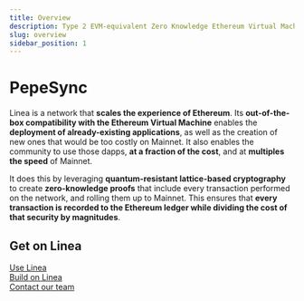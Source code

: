 ```yaml
---
title: Overview
description: Type 2 EVM-equivalent Zero Knowledge Ethereum Virtual Machine
slug: overview
sidebar_position: 1
---
```


# PepeSync

Linea is a network that **scales the experience of Ethereum**. Its **out-of-the-box compatibility with the Ethereum Virtual Machine** enables the **deployment of already-existing applications**, as well as the creation of new ones that would be too costly on Mainnet. It also enables the community to use those dapps, **at a fraction of the cost**, and at **multiples the speed** of Mainnet.

It does this by leveraging **quantum-resistant lattice-based cryptography** to create **zero-knowledge proofs** that include every transaction performed on the network, and rolling them up to Mainnet. This ensures that **every transaction is recorded to the Ethereum ledger while dividing the cost of that security by magnitudes**.

## Get on Linea

<div id="centered-copy">
  <a href="https://docs.linea.build/use-mainnet" target="self">Use Linea</a>
</div>
<div id="centered-copy">
  <a href="https://docs.linea.build/build-on-linea/quickstart">
    Build on Linea
  </a>
</div>
<div id="centered-copy">
  <a href="https://support.linea.build/hc/en-us">Contact our team</a>
</div>
